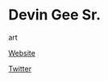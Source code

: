 # Devin Gee Sr.

<Skills>

art

</Skills>

<Personal>

[Website](https://www.artstation.com/dgee)

[Twitter](https://twitter.com/devingeesr)

</Personal>



